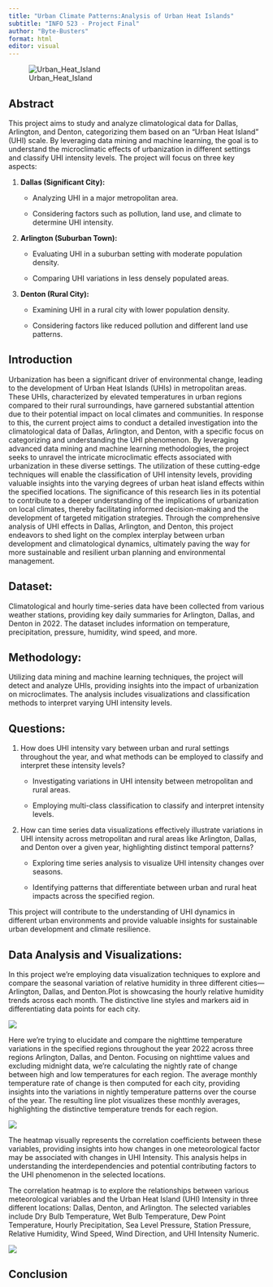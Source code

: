 ```yaml
---
title: "Urban Climate Patterns:Analysis of Urban Heat Islands"
subtitle: "INFO 523 - Project Final"
author: "Byte-Busters"
format: html
editor: visual
---
```


![Urban_Heat_Island](./images/UHI_Title.png){fig-align="center"}

## **Abstract**

This project aims to study and analyze climatological data for Dallas, Arlington, and Denton, categorizing them based on an "Urban Heat Island" (UHI) scale. By leveraging data mining and machine learning, the goal is to understand the microclimatic effects of urbanization in different settings and classify UHI intensity levels. The project will focus on three key aspects:

1.  **Dallas (Significant City):**

    -   Analyzing UHI in a major metropolitan area.

    -   Considering factors such as pollution, land use, and climate to determine UHI intensity.

2.  **Arlington (Suburban Town):**

    -   Evaluating UHI in a suburban setting with moderate population density.

    -   Comparing UHI variations in less densely populated areas.

3.  **Denton (Rural City):**

    -   Examining UHI in a rural city with lower population density.

    -   Considering factors like reduced pollution and different land use patterns.
    
## **Introduction**

Urbanization has been a significant driver of environmental change, leading to the development of Urban Heat Islands (UHIs) in metropolitan areas. These UHIs, characterized by elevated temperatures in urban regions compared to their rural surroundings, have garnered substantial attention due to their potential impact on local climates and communities. In response to this, the current project aims to conduct a detailed investigation into the climatological data of Dallas, Arlington, and Denton, with a specific focus on categorizing and understanding the UHI phenomenon.
By leveraging advanced data mining and machine learning methodologies, the project seeks to unravel the intricate microclimatic effects associated with urbanization in these diverse settings. The utilization of these cutting-edge techniques will enable the classification of UHI intensity levels, providing valuable insights into the varying degrees of urban heat island effects within the specified locations.
The significance of this research lies in its potential to contribute to a deeper understanding of the implications of urbanization on local climates, thereby facilitating informed decision-making and the development of targeted mitigation strategies. Through the comprehensive analysis of UHI effects in Dallas, Arlington, and Denton, this project endeavors to shed light on the complex interplay between urban development and climatological dynamics, ultimately paving the way for more sustainable and resilient urban planning and environmental management.

## **Dataset:** 
Climatological and hourly time-series data have been collected from various weather stations, providing key daily summaries for Arlington, Dallas, and Denton in 2022. The dataset includes information on temperature, precipitation, pressure, humidity, wind speed, and more.

## **Methodology:** 
Utilizing data mining and machine learning techniques, the project will detect and analyze UHIs, providing insights into the impact of urbanization on microclimates. The analysis includes visualizations and classification methods to interpret varying UHI intensity levels.

## **Questions:**

1.  How does UHI intensity vary between urban and rural settings throughout the year, and what methods can be employed to classify and interpret these intensity levels?

    -   Investigating variations in UHI intensity between metropolitan and rural areas.

    -   Employing multi-class classification to classify and interpret intensity levels.

2.  How can time series data visualizations effectively illustrate variations in UHI intensity across metropolitan and rural areas like Arlington, Dallas, and Denton over a given year, highlighting distinct temporal patterns?

    -   Exploring time series analysis to visualize UHI intensity changes over seasons.

    -   Identifying patterns that differentiate between urban and rural heat impacts across the specified region.

This project will contribute to the understanding of UHI dynamics in different urban environments and provide valuable insights for sustainable urban development and climate resilience.

## **Data Analysis and Visualizations:**
In this project we're employing data visualization techniques to explore and compare the seasonal variation of relative humidity in three different cities---Arlington, Dallas, and Denton.Plot is showcasing the hourly relative humidity trends across each month. The distinctive line styles and markers aid in differentiating data points for each city.

![](./images/Seasonal_Comparison.png){fig-align="center"}

Here we're trying to elucidate and compare the nighttime temperature variations in the specified regions throughout the year 2022 across three regions Arlington, Dallas, and Denton. Focusing on nighttime values and excluding midnight data, we're calculating the nightly rate of change between high and low temperatures for each region. The average monthly temperature rate of change is then computed for each city, providing insights into the variations in nightly temperature patterns over the course of the year. The resulting line plot visualizes these monthly averages, highlighting the distinctive temperature trends for each region.\

![](./images/Region_Comaprison_by_months.png){fig-align="center"}

The heatmap visually represents the correlation coefficients between these variables, providing insights into how changes in one meteorological factor may be associated with changes in UHI Intensity. This analysis helps in understanding the interdependencies and potential contributing factors to the UHI phenomenon in the selected locations.

The correlation heatmap is to explore the relationships between various meteorological variables and the Urban Heat Island (UHI) Intensity in three different locations: Dallas, Denton, and Arlington. The selected variables include Dry Bulb Temperature, Wet Bulb Temperature, Dew Point Temperature, Hourly Precipitation, Sea Level Pressure, Station Pressure, Relative Humidity, Wind Speed, Wind Direction, and UHI Intensity Numeric.

![](./images/Correlation_HeatMap.png){fig-align="center"}


## **Conclusion** 
